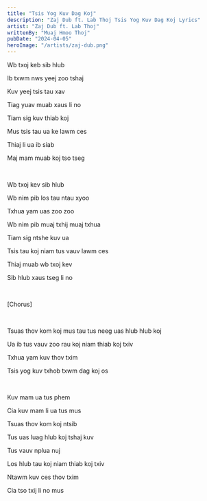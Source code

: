 ```yaml
---
title: "Tsis Yog Kuv Dag Koj"
description: "Zaj Dub ft. Lab Thoj Tsis Yog Kuv Dag Koj Lyrics"
artist: "Zaj Dub ft. Lab Thoj"
writtenBy: "Muaj Hmoo Thoj"
pubDate: "2024-04-05"
heroImage: "/artists/zaj-dub.png"
---
```


Wb txoj keb sib hlub

Ib txwm nws yeej zoo tshaj

Kuv yeej tsis tau xav

Tiag yuav muab xaus li no

Tiam sig kuv thiab koj

Mus tsis tau ua ke lawm ces

Thiaj li ua ib siab

Maj mam muab koj tso tseg

<br />

Wb txoj kev sib hlub

Wb nim pib los tau ntau xyoo

Txhua yam uas zoo zoo

Wb nim pib muaj txhij muaj txhua

Tiam sig ntshe kuv ua

Tsis tau koj niam tus vauv lawm ces

Thiaj muab wb txoj kev

Sib hlub xaus tseg li no

<br />

[Chorus]

<br />

Tsuas thov kom koj mus tau tus neeg uas hlub hlub koj

Ua ib tus vauv zoo rau koj niam thiab koj txiv

Txhua yam kuv thov txim

Tsis yog kuv txhob txwm dag koj os

<br />

Kuv mam ua tus phem

Cia kuv mam li ua tus mus

Tsuas thov kom koj ntsib

Tus uas luag hlub koj tshaj kuv

Tus vauv nplua nuj

Los hlub tau koj niam thiab koj txiv

Ntawm kuv ces thov txim

Cia tso txij li no mus
